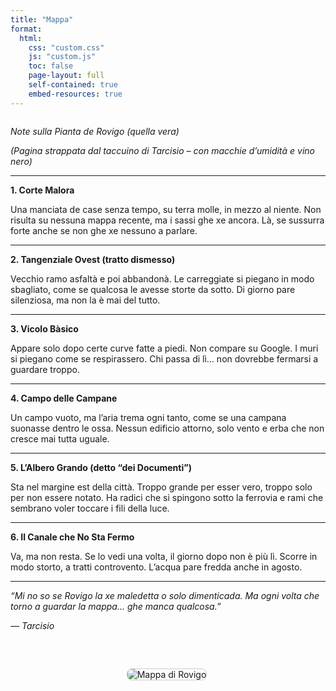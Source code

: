 ```yaml
---
title: "Mappa"
format:
  html:
    css: "custom.css"
    js: "custom.js"
    toc: false
    page-layout: full
    self-contained: true
    embed-resources: true
---
```


<div style="display: flex; gap: 2rem; align-items: flex-start; flex-wrap: wrap;">

<!-- COLONNA TESTO -->
<div style="flex: 1 1 60ch; min-width: 300px;">

*Note sulla Pianta de Rovigo (quella vera)*

*(Pagina strappata dal taccuino di Tarcisio – con macchie d’umidità e vino nero)*

---

**1. Corte Malora**

Una manciata de case senza tempo, su terra molle, in mezzo al niente. Non risulta su nessuna mappa recente, ma i sassi ghe xe ancora. Là, se sussurra forte anche se non ghe xe nessuno a parlare.

---

**2. Tangenziale Ovest (tratto dismesso)**

Vecchio ramo asfaltà e poi abbandonà. Le carreggiate si piegano in modo sbagliato, come se qualcosa le avesse storte da sotto. Di giorno pare silenziosa, ma non la è mai del tutto.

---

**3. Vicolo Bàsico**

Appare solo dopo certe curve fatte a piedi. Non compare su Google. I muri si piegano come se respirassero. Chi passa di lì… non dovrebbe fermarsi a guardare troppo.

---

**4. Campo delle Campane**

Un campo vuoto, ma l’aria trema ogni tanto, come se una campana suonasse dentro le ossa. Nessun edificio attorno, solo vento e erba che non cresce mai tutta uguale.

---

**5. L’Albero Grando (detto “dei Documenti”)**

Sta nel margine est della città. Troppo grande per esser vero, troppo solo per non essere notato. Ha radici che si spingono sotto la ferrovia e rami che sembrano voler toccare i fili della luce.

---

**6. Il Canale che No Sta Fermo**

Va, ma non resta. Se lo vedi una volta, il giorno dopo non è più lì. Scorre in modo storto, a tratti controvento. L’acqua pare fredda anche in agosto.

---

*“Mi no so se Rovigo la xe maledetta o solo dimenticada. Ma ogni volta che torno a guardar la mappa… ghe manca qualcosa.”*

*— Tarcisio*

</div>

<!-- COLONNA IMMAGINE -->
<div style="flex: 1 1 300px; text-align: center; max-width: 500px;">
  <img src="mappa.jpg" alt="Mappa di Rovigo" style="max-width: 100%; border: 1px solid #ccc; border-radius: 8px;">
</div>

</div>
